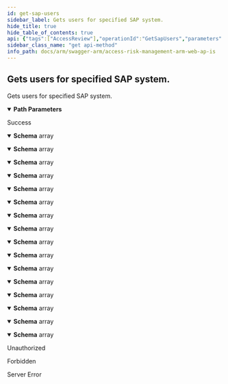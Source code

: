 ```yaml
---
id: get-sap-users
sidebar_label: Gets users for specified SAP system.
hide_title: true
hide_table_of_contents: true
api: {"tags":["AccessReview"],"operationId":"GetSapUsers","parameters":[{"name":"sapSystemId","in":"path","description":"Identifier of SAP system.","required":true,"schema":{"type":"integer","format":"int32"}}],"responses":{"200":{"description":"Success","content":{"application/json;odata.metadata=minimal;odata.streaming=true":{"schema":{"uniqueItems":false,"type":"array","items":{"type":"object","properties":{"id":{"format":"uuid","type":"string"},"username":{"type":"string"},"firstName":{"type":"string"},"lastName":{"type":"string"},"fullName":{"type":"string"},"userGroup":{"type":"string"},"email":{"type":"string"},"managerUserId":{"format":"uuid","type":"string"},"managerUserName":{"type":"string"},"managerFullName":{"type":"string"},"managerEmail":{"type":"string"},"jobTitle":{"type":"string"},"department":{"type":"string"},"city":{"type":"string"},"state":{"type":"string"},"country":{"type":"string"},"costCenter":{"type":"string"},"isEmployee":{"type":"boolean"},"alternativeUserName":{"type":"string"},"customAttribute1":{"type":"string"},"customAttribute2":{"type":"string"},"customAttribute3":{"type":"string"}}}}},"application/json;odata.metadata=minimal;odata.streaming=false":{"schema":{"uniqueItems":false,"type":"array","items":{"type":"object","properties":{"id":{"format":"uuid","type":"string"},"username":{"type":"string"},"firstName":{"type":"string"},"lastName":{"type":"string"},"fullName":{"type":"string"},"userGroup":{"type":"string"},"email":{"type":"string"},"managerUserId":{"format":"uuid","type":"string"},"managerUserName":{"type":"string"},"managerFullName":{"type":"string"},"managerEmail":{"type":"string"},"jobTitle":{"type":"string"},"department":{"type":"string"},"city":{"type":"string"},"state":{"type":"string"},"country":{"type":"string"},"costCenter":{"type":"string"},"isEmployee":{"type":"boolean"},"alternativeUserName":{"type":"string"},"customAttribute1":{"type":"string"},"customAttribute2":{"type":"string"},"customAttribute3":{"type":"string"}}}}},"application/json;odata.metadata=minimal":{"schema":{"uniqueItems":false,"type":"array","items":{"type":"object","properties":{"id":{"format":"uuid","type":"string"},"username":{"type":"string"},"firstName":{"type":"string"},"lastName":{"type":"string"},"fullName":{"type":"string"},"userGroup":{"type":"string"},"email":{"type":"string"},"managerUserId":{"format":"uuid","type":"string"},"managerUserName":{"type":"string"},"managerFullName":{"type":"string"},"managerEmail":{"type":"string"},"jobTitle":{"type":"string"},"department":{"type":"string"},"city":{"type":"string"},"state":{"type":"string"},"country":{"type":"string"},"costCenter":{"type":"string"},"isEmployee":{"type":"boolean"},"alternativeUserName":{"type":"string"},"customAttribute1":{"type":"string"},"customAttribute2":{"type":"string"},"customAttribute3":{"type":"string"}}}}},"application/json;odata.metadata=full;odata.streaming=true":{"schema":{"uniqueItems":false,"type":"array","items":{"type":"object","properties":{"id":{"format":"uuid","type":"string"},"username":{"type":"string"},"firstName":{"type":"string"},"lastName":{"type":"string"},"fullName":{"type":"string"},"userGroup":{"type":"string"},"email":{"type":"string"},"managerUserId":{"format":"uuid","type":"string"},"managerUserName":{"type":"string"},"managerFullName":{"type":"string"},"managerEmail":{"type":"string"},"jobTitle":{"type":"string"},"department":{"type":"string"},"city":{"type":"string"},"state":{"type":"string"},"country":{"type":"string"},"costCenter":{"type":"string"},"isEmployee":{"type":"boolean"},"alternativeUserName":{"type":"string"},"customAttribute1":{"type":"string"},"customAttribute2":{"type":"string"},"customAttribute3":{"type":"string"}}}}},"application/json;odata.metadata=full;odata.streaming=false":{"schema":{"uniqueItems":false,"type":"array","items":{"type":"object","properties":{"id":{"format":"uuid","type":"string"},"username":{"type":"string"},"firstName":{"type":"string"},"lastName":{"type":"string"},"fullName":{"type":"string"},"userGroup":{"type":"string"},"email":{"type":"string"},"managerUserId":{"format":"uuid","type":"string"},"managerUserName":{"type":"string"},"managerFullName":{"type":"string"},"managerEmail":{"type":"string"},"jobTitle":{"type":"string"},"department":{"type":"string"},"city":{"type":"string"},"state":{"type":"string"},"country":{"type":"string"},"costCenter":{"type":"string"},"isEmployee":{"type":"boolean"},"alternativeUserName":{"type":"string"},"customAttribute1":{"type":"string"},"customAttribute2":{"type":"string"},"customAttribute3":{"type":"string"}}}}},"application/json;odata.metadata=full":{"schema":{"uniqueItems":false,"type":"array","items":{"type":"object","properties":{"id":{"format":"uuid","type":"string"},"username":{"type":"string"},"firstName":{"type":"string"},"lastName":{"type":"string"},"fullName":{"type":"string"},"userGroup":{"type":"string"},"email":{"type":"string"},"managerUserId":{"format":"uuid","type":"string"},"managerUserName":{"type":"string"},"managerFullName":{"type":"string"},"managerEmail":{"type":"string"},"jobTitle":{"type":"string"},"department":{"type":"string"},"city":{"type":"string"},"state":{"type":"string"},"country":{"type":"string"},"costCenter":{"type":"string"},"isEmployee":{"type":"boolean"},"alternativeUserName":{"type":"string"},"customAttribute1":{"type":"string"},"customAttribute2":{"type":"string"},"customAttribute3":{"type":"string"}}}}},"application/json;odata.metadata=none;odata.streaming=true":{"schema":{"uniqueItems":false,"type":"array","items":{"type":"object","properties":{"id":{"format":"uuid","type":"string"},"username":{"type":"string"},"firstName":{"type":"string"},"lastName":{"type":"string"},"fullName":{"type":"string"},"userGroup":{"type":"string"},"email":{"type":"string"},"managerUserId":{"format":"uuid","type":"string"},"managerUserName":{"type":"string"},"managerFullName":{"type":"string"},"managerEmail":{"type":"string"},"jobTitle":{"type":"string"},"department":{"type":"string"},"city":{"type":"string"},"state":{"type":"string"},"country":{"type":"string"},"costCenter":{"type":"string"},"isEmployee":{"type":"boolean"},"alternativeUserName":{"type":"string"},"customAttribute1":{"type":"string"},"customAttribute2":{"type":"string"},"customAttribute3":{"type":"string"}}}}},"application/json;odata.metadata=none;odata.streaming=false":{"schema":{"uniqueItems":false,"type":"array","items":{"type":"object","properties":{"id":{"format":"uuid","type":"string"},"username":{"type":"string"},"firstName":{"type":"string"},"lastName":{"type":"string"},"fullName":{"type":"string"},"userGroup":{"type":"string"},"email":{"type":"string"},"managerUserId":{"format":"uuid","type":"string"},"managerUserName":{"type":"string"},"managerFullName":{"type":"string"},"managerEmail":{"type":"string"},"jobTitle":{"type":"string"},"department":{"type":"string"},"city":{"type":"string"},"state":{"type":"string"},"country":{"type":"string"},"costCenter":{"type":"string"},"isEmployee":{"type":"boolean"},"alternativeUserName":{"type":"string"},"customAttribute1":{"type":"string"},"customAttribute2":{"type":"string"},"customAttribute3":{"type":"string"}}}}},"application/json;odata.metadata=none":{"schema":{"uniqueItems":false,"type":"array","items":{"type":"object","properties":{"id":{"format":"uuid","type":"string"},"username":{"type":"string"},"firstName":{"type":"string"},"lastName":{"type":"string"},"fullName":{"type":"string"},"userGroup":{"type":"string"},"email":{"type":"string"},"managerUserId":{"format":"uuid","type":"string"},"managerUserName":{"type":"string"},"managerFullName":{"type":"string"},"managerEmail":{"type":"string"},"jobTitle":{"type":"string"},"department":{"type":"string"},"city":{"type":"string"},"state":{"type":"string"},"country":{"type":"string"},"costCenter":{"type":"string"},"isEmployee":{"type":"boolean"},"alternativeUserName":{"type":"string"},"customAttribute1":{"type":"string"},"customAttribute2":{"type":"string"},"customAttribute3":{"type":"string"}}}}},"application/json;odata.streaming=true":{"schema":{"uniqueItems":false,"type":"array","items":{"type":"object","properties":{"id":{"format":"uuid","type":"string"},"username":{"type":"string"},"firstName":{"type":"string"},"lastName":{"type":"string"},"fullName":{"type":"string"},"userGroup":{"type":"string"},"email":{"type":"string"},"managerUserId":{"format":"uuid","type":"string"},"managerUserName":{"type":"string"},"managerFullName":{"type":"string"},"managerEmail":{"type":"string"},"jobTitle":{"type":"string"},"department":{"type":"string"},"city":{"type":"string"},"state":{"type":"string"},"country":{"type":"string"},"costCenter":{"type":"string"},"isEmployee":{"type":"boolean"},"alternativeUserName":{"type":"string"},"customAttribute1":{"type":"string"},"customAttribute2":{"type":"string"},"customAttribute3":{"type":"string"}}}}},"application/json;odata.streaming=false":{"schema":{"uniqueItems":false,"type":"array","items":{"type":"object","properties":{"id":{"format":"uuid","type":"string"},"username":{"type":"string"},"firstName":{"type":"string"},"lastName":{"type":"string"},"fullName":{"type":"string"},"userGroup":{"type":"string"},"email":{"type":"string"},"managerUserId":{"format":"uuid","type":"string"},"managerUserName":{"type":"string"},"managerFullName":{"type":"string"},"managerEmail":{"type":"string"},"jobTitle":{"type":"string"},"department":{"type":"string"},"city":{"type":"string"},"state":{"type":"string"},"country":{"type":"string"},"costCenter":{"type":"string"},"isEmployee":{"type":"boolean"},"alternativeUserName":{"type":"string"},"customAttribute1":{"type":"string"},"customAttribute2":{"type":"string"},"customAttribute3":{"type":"string"}}}}},"application/json":{"schema":{"uniqueItems":false,"type":"array","items":{"type":"object","properties":{"id":{"format":"uuid","type":"string"},"username":{"type":"string"},"firstName":{"type":"string"},"lastName":{"type":"string"},"fullName":{"type":"string"},"userGroup":{"type":"string"},"email":{"type":"string"},"managerUserId":{"format":"uuid","type":"string"},"managerUserName":{"type":"string"},"managerFullName":{"type":"string"},"managerEmail":{"type":"string"},"jobTitle":{"type":"string"},"department":{"type":"string"},"city":{"type":"string"},"state":{"type":"string"},"country":{"type":"string"},"costCenter":{"type":"string"},"isEmployee":{"type":"boolean"},"alternativeUserName":{"type":"string"},"customAttribute1":{"type":"string"},"customAttribute2":{"type":"string"},"customAttribute3":{"type":"string"}}}}},"application/xml":{"schema":{"uniqueItems":false,"type":"array","items":{"type":"object","properties":{"id":{"format":"uuid","type":"string"},"username":{"type":"string"},"firstName":{"type":"string"},"lastName":{"type":"string"},"fullName":{"type":"string"},"userGroup":{"type":"string"},"email":{"type":"string"},"managerUserId":{"format":"uuid","type":"string"},"managerUserName":{"type":"string"},"managerFullName":{"type":"string"},"managerEmail":{"type":"string"},"jobTitle":{"type":"string"},"department":{"type":"string"},"city":{"type":"string"},"state":{"type":"string"},"country":{"type":"string"},"costCenter":{"type":"string"},"isEmployee":{"type":"boolean"},"alternativeUserName":{"type":"string"},"customAttribute1":{"type":"string"},"customAttribute2":{"type":"string"},"customAttribute3":{"type":"string"}}}}},"application/prs.odatatestxx-odata":{"schema":{"uniqueItems":false,"type":"array","items":{"type":"object","properties":{"id":{"format":"uuid","type":"string"},"username":{"type":"string"},"firstName":{"type":"string"},"lastName":{"type":"string"},"fullName":{"type":"string"},"userGroup":{"type":"string"},"email":{"type":"string"},"managerUserId":{"format":"uuid","type":"string"},"managerUserName":{"type":"string"},"managerFullName":{"type":"string"},"managerEmail":{"type":"string"},"jobTitle":{"type":"string"},"department":{"type":"string"},"city":{"type":"string"},"state":{"type":"string"},"country":{"type":"string"},"costCenter":{"type":"string"},"isEmployee":{"type":"boolean"},"alternativeUserName":{"type":"string"},"customAttribute1":{"type":"string"},"customAttribute2":{"type":"string"},"customAttribute3":{"type":"string"}}}}},"text/plain":{"schema":{"uniqueItems":false,"type":"array","items":{"type":"object","properties":{"id":{"format":"uuid","type":"string"},"username":{"type":"string"},"firstName":{"type":"string"},"lastName":{"type":"string"},"fullName":{"type":"string"},"userGroup":{"type":"string"},"email":{"type":"string"},"managerUserId":{"format":"uuid","type":"string"},"managerUserName":{"type":"string"},"managerFullName":{"type":"string"},"managerEmail":{"type":"string"},"jobTitle":{"type":"string"},"department":{"type":"string"},"city":{"type":"string"},"state":{"type":"string"},"country":{"type":"string"},"costCenter":{"type":"string"},"isEmployee":{"type":"boolean"},"alternativeUserName":{"type":"string"},"customAttribute1":{"type":"string"},"customAttribute2":{"type":"string"},"customAttribute3":{"type":"string"}}}}},"text/json":{"schema":{"uniqueItems":false,"type":"array","items":{"type":"object","properties":{"id":{"format":"uuid","type":"string"},"username":{"type":"string"},"firstName":{"type":"string"},"lastName":{"type":"string"},"fullName":{"type":"string"},"userGroup":{"type":"string"},"email":{"type":"string"},"managerUserId":{"format":"uuid","type":"string"},"managerUserName":{"type":"string"},"managerFullName":{"type":"string"},"managerEmail":{"type":"string"},"jobTitle":{"type":"string"},"department":{"type":"string"},"city":{"type":"string"},"state":{"type":"string"},"country":{"type":"string"},"costCenter":{"type":"string"},"isEmployee":{"type":"boolean"},"alternativeUserName":{"type":"string"},"customAttribute1":{"type":"string"},"customAttribute2":{"type":"string"},"customAttribute3":{"type":"string"}}}}}}},"401":{"description":"Unauthorized"},"403":{"description":"Forbidden"},"500":{"description":"Server Error"}},"description":"Gets users for specified SAP system.","method":"get","path":"/api/accessReview/users/{sapSystemId}","info":{"version":"v1","title":"Access Risk Management ARM Web APIs"},"postman":{"name":"Gets users for specified SAP system.","description":{"type":"text/plain"},"url":{"path":["api","accessReview","users",":sapSystemId"],"host":["{{baseUrl}}"],"query":[],"variable":[{"disabled":false,"description":{"content":"(Required) Identifier of SAP system.","type":"text/plain"},"type":"any","value":"","key":"sapSystemId"}]},"header":[{"key":"Accept","value":"application/json;odata.metadata=minimal;odata.streaming=true"}],"method":"GET"}}
sidebar_class_name: "get api-method"
info_path: docs/arm/swagger-arm/access-risk-management-arm-web-ap-is
---
```



## Gets users for specified SAP system.



Gets users for specified SAP system.

<details style={{"marginBottom":"1rem"}} data-collapsed={false} open={true}><summary style={{}}><strong>Path Parameters</strong></summary><div><ul><ParamsItem className={"paramsItem"} param={{"name":"sapSystemId","in":"path","description":"Identifier of SAP system.","required":true,"schema":{"type":"integer","format":"int32"}}}></ParamsItem></ul></div></details><div><ApiTabs><TabItem label={"200"} value={"200"}><div>

Success

</div><div><MimeTabs groupId={"mime-type"}><TabItem label={"application/json;odata.metadata=minimal;odata.streaming=true"} value={"application/json;odata.metadata=minimal;odata.streaming=true"}><SchemaTabs groupId={"schema-tabs"}><TabItem label={"Schema"} value={"Schema"}><details style={{}} data-collapsed={false} open={true}><summary style={{"textAlign":"left"}}><strong>Schema</strong><span style={{"opacity":"0.6"}}> array</span></summary><div style={{"textAlign":"left","marginLeft":"1rem"}}></div><ul style={{"marginLeft":"1rem"}}><SchemaItem collapsible={false} name={"id"} required={false} schemaDescription={undefined} schemaName={"uuid"} qualifierMessage={undefined} defaultValue={undefined}></SchemaItem><SchemaItem collapsible={false} name={"username"} required={false} schemaDescription={undefined} schemaName={"string"} qualifierMessage={undefined} defaultValue={undefined}></SchemaItem><SchemaItem collapsible={false} name={"firstName"} required={false} schemaDescription={undefined} schemaName={"string"} qualifierMessage={undefined} defaultValue={undefined}></SchemaItem><SchemaItem collapsible={false} name={"lastName"} required={false} schemaDescription={undefined} schemaName={"string"} qualifierMessage={undefined} defaultValue={undefined}></SchemaItem><SchemaItem collapsible={false} name={"fullName"} required={false} schemaDescription={undefined} schemaName={"string"} qualifierMessage={undefined} defaultValue={undefined}></SchemaItem><SchemaItem collapsible={false} name={"userGroup"} required={false} schemaDescription={undefined} schemaName={"string"} qualifierMessage={undefined} defaultValue={undefined}></SchemaItem><SchemaItem collapsible={false} name={"email"} required={false} schemaDescription={undefined} schemaName={"string"} qualifierMessage={undefined} defaultValue={undefined}></SchemaItem><SchemaItem collapsible={false} name={"managerUserId"} required={false} schemaDescription={undefined} schemaName={"uuid"} qualifierMessage={undefined} defaultValue={undefined}></SchemaItem><SchemaItem collapsible={false} name={"managerUserName"} required={false} schemaDescription={undefined} schemaName={"string"} qualifierMessage={undefined} defaultValue={undefined}></SchemaItem><SchemaItem collapsible={false} name={"managerFullName"} required={false} schemaDescription={undefined} schemaName={"string"} qualifierMessage={undefined} defaultValue={undefined}></SchemaItem><SchemaItem collapsible={false} name={"managerEmail"} required={false} schemaDescription={undefined} schemaName={"string"} qualifierMessage={undefined} defaultValue={undefined}></SchemaItem><SchemaItem collapsible={false} name={"jobTitle"} required={false} schemaDescription={undefined} schemaName={"string"} qualifierMessage={undefined} defaultValue={undefined}></SchemaItem><SchemaItem collapsible={false} name={"department"} required={false} schemaDescription={undefined} schemaName={"string"} qualifierMessage={undefined} defaultValue={undefined}></SchemaItem><SchemaItem collapsible={false} name={"city"} required={false} schemaDescription={undefined} schemaName={"string"} qualifierMessage={undefined} defaultValue={undefined}></SchemaItem><SchemaItem collapsible={false} name={"state"} required={false} schemaDescription={undefined} schemaName={"string"} qualifierMessage={undefined} defaultValue={undefined}></SchemaItem><SchemaItem collapsible={false} name={"country"} required={false} schemaDescription={undefined} schemaName={"string"} qualifierMessage={undefined} defaultValue={undefined}></SchemaItem><SchemaItem collapsible={false} name={"costCenter"} required={false} schemaDescription={undefined} schemaName={"string"} qualifierMessage={undefined} defaultValue={undefined}></SchemaItem><SchemaItem collapsible={false} name={"isEmployee"} required={false} schemaDescription={undefined} schemaName={"boolean"} qualifierMessage={undefined} defaultValue={undefined}></SchemaItem><SchemaItem collapsible={false} name={"alternativeUserName"} required={false} schemaDescription={undefined} schemaName={"string"} qualifierMessage={undefined} defaultValue={undefined}></SchemaItem><SchemaItem collapsible={false} name={"customAttribute1"} required={false} schemaDescription={undefined} schemaName={"string"} qualifierMessage={undefined} defaultValue={undefined}></SchemaItem><SchemaItem collapsible={false} name={"customAttribute2"} required={false} schemaDescription={undefined} schemaName={"string"} qualifierMessage={undefined} defaultValue={undefined}></SchemaItem><SchemaItem collapsible={false} name={"customAttribute3"} required={false} schemaDescription={undefined} schemaName={"string"} qualifierMessage={undefined} defaultValue={undefined}></SchemaItem></ul></details></TabItem></SchemaTabs></TabItem><TabItem label={"application/json;odata.metadata=minimal;odata.streaming=false"} value={"application/json;odata.metadata=minimal;odata.streaming=false"}><SchemaTabs groupId={"schema-tabs"}><TabItem label={"Schema"} value={"Schema"}><details style={{}} data-collapsed={false} open={true}><summary style={{"textAlign":"left"}}><strong>Schema</strong><span style={{"opacity":"0.6"}}> array</span></summary><div style={{"textAlign":"left","marginLeft":"1rem"}}></div><ul style={{"marginLeft":"1rem"}}><SchemaItem collapsible={false} name={"id"} required={false} schemaDescription={undefined} schemaName={"uuid"} qualifierMessage={undefined} defaultValue={undefined}></SchemaItem><SchemaItem collapsible={false} name={"username"} required={false} schemaDescription={undefined} schemaName={"string"} qualifierMessage={undefined} defaultValue={undefined}></SchemaItem><SchemaItem collapsible={false} name={"firstName"} required={false} schemaDescription={undefined} schemaName={"string"} qualifierMessage={undefined} defaultValue={undefined}></SchemaItem><SchemaItem collapsible={false} name={"lastName"} required={false} schemaDescription={undefined} schemaName={"string"} qualifierMessage={undefined} defaultValue={undefined}></SchemaItem><SchemaItem collapsible={false} name={"fullName"} required={false} schemaDescription={undefined} schemaName={"string"} qualifierMessage={undefined} defaultValue={undefined}></SchemaItem><SchemaItem collapsible={false} name={"userGroup"} required={false} schemaDescription={undefined} schemaName={"string"} qualifierMessage={undefined} defaultValue={undefined}></SchemaItem><SchemaItem collapsible={false} name={"email"} required={false} schemaDescription={undefined} schemaName={"string"} qualifierMessage={undefined} defaultValue={undefined}></SchemaItem><SchemaItem collapsible={false} name={"managerUserId"} required={false} schemaDescription={undefined} schemaName={"uuid"} qualifierMessage={undefined} defaultValue={undefined}></SchemaItem><SchemaItem collapsible={false} name={"managerUserName"} required={false} schemaDescription={undefined} schemaName={"string"} qualifierMessage={undefined} defaultValue={undefined}></SchemaItem><SchemaItem collapsible={false} name={"managerFullName"} required={false} schemaDescription={undefined} schemaName={"string"} qualifierMessage={undefined} defaultValue={undefined}></SchemaItem><SchemaItem collapsible={false} name={"managerEmail"} required={false} schemaDescription={undefined} schemaName={"string"} qualifierMessage={undefined} defaultValue={undefined}></SchemaItem><SchemaItem collapsible={false} name={"jobTitle"} required={false} schemaDescription={undefined} schemaName={"string"} qualifierMessage={undefined} defaultValue={undefined}></SchemaItem><SchemaItem collapsible={false} name={"department"} required={false} schemaDescription={undefined} schemaName={"string"} qualifierMessage={undefined} defaultValue={undefined}></SchemaItem><SchemaItem collapsible={false} name={"city"} required={false} schemaDescription={undefined} schemaName={"string"} qualifierMessage={undefined} defaultValue={undefined}></SchemaItem><SchemaItem collapsible={false} name={"state"} required={false} schemaDescription={undefined} schemaName={"string"} qualifierMessage={undefined} defaultValue={undefined}></SchemaItem><SchemaItem collapsible={false} name={"country"} required={false} schemaDescription={undefined} schemaName={"string"} qualifierMessage={undefined} defaultValue={undefined}></SchemaItem><SchemaItem collapsible={false} name={"costCenter"} required={false} schemaDescription={undefined} schemaName={"string"} qualifierMessage={undefined} defaultValue={undefined}></SchemaItem><SchemaItem collapsible={false} name={"isEmployee"} required={false} schemaDescription={undefined} schemaName={"boolean"} qualifierMessage={undefined} defaultValue={undefined}></SchemaItem><SchemaItem collapsible={false} name={"alternativeUserName"} required={false} schemaDescription={undefined} schemaName={"string"} qualifierMessage={undefined} defaultValue={undefined}></SchemaItem><SchemaItem collapsible={false} name={"customAttribute1"} required={false} schemaDescription={undefined} schemaName={"string"} qualifierMessage={undefined} defaultValue={undefined}></SchemaItem><SchemaItem collapsible={false} name={"customAttribute2"} required={false} schemaDescription={undefined} schemaName={"string"} qualifierMessage={undefined} defaultValue={undefined}></SchemaItem><SchemaItem collapsible={false} name={"customAttribute3"} required={false} schemaDescription={undefined} schemaName={"string"} qualifierMessage={undefined} defaultValue={undefined}></SchemaItem></ul></details></TabItem></SchemaTabs></TabItem><TabItem label={"application/json;odata.metadata=minimal"} value={"application/json;odata.metadata=minimal"}><SchemaTabs groupId={"schema-tabs"}><TabItem label={"Schema"} value={"Schema"}><details style={{}} data-collapsed={false} open={true}><summary style={{"textAlign":"left"}}><strong>Schema</strong><span style={{"opacity":"0.6"}}> array</span></summary><div style={{"textAlign":"left","marginLeft":"1rem"}}></div><ul style={{"marginLeft":"1rem"}}><SchemaItem collapsible={false} name={"id"} required={false} schemaDescription={undefined} schemaName={"uuid"} qualifierMessage={undefined} defaultValue={undefined}></SchemaItem><SchemaItem collapsible={false} name={"username"} required={false} schemaDescription={undefined} schemaName={"string"} qualifierMessage={undefined} defaultValue={undefined}></SchemaItem><SchemaItem collapsible={false} name={"firstName"} required={false} schemaDescription={undefined} schemaName={"string"} qualifierMessage={undefined} defaultValue={undefined}></SchemaItem><SchemaItem collapsible={false} name={"lastName"} required={false} schemaDescription={undefined} schemaName={"string"} qualifierMessage={undefined} defaultValue={undefined}></SchemaItem><SchemaItem collapsible={false} name={"fullName"} required={false} schemaDescription={undefined} schemaName={"string"} qualifierMessage={undefined} defaultValue={undefined}></SchemaItem><SchemaItem collapsible={false} name={"userGroup"} required={false} schemaDescription={undefined} schemaName={"string"} qualifierMessage={undefined} defaultValue={undefined}></SchemaItem><SchemaItem collapsible={false} name={"email"} required={false} schemaDescription={undefined} schemaName={"string"} qualifierMessage={undefined} defaultValue={undefined}></SchemaItem><SchemaItem collapsible={false} name={"managerUserId"} required={false} schemaDescription={undefined} schemaName={"uuid"} qualifierMessage={undefined} defaultValue={undefined}></SchemaItem><SchemaItem collapsible={false} name={"managerUserName"} required={false} schemaDescription={undefined} schemaName={"string"} qualifierMessage={undefined} defaultValue={undefined}></SchemaItem><SchemaItem collapsible={false} name={"managerFullName"} required={false} schemaDescription={undefined} schemaName={"string"} qualifierMessage={undefined} defaultValue={undefined}></SchemaItem><SchemaItem collapsible={false} name={"managerEmail"} required={false} schemaDescription={undefined} schemaName={"string"} qualifierMessage={undefined} defaultValue={undefined}></SchemaItem><SchemaItem collapsible={false} name={"jobTitle"} required={false} schemaDescription={undefined} schemaName={"string"} qualifierMessage={undefined} defaultValue={undefined}></SchemaItem><SchemaItem collapsible={false} name={"department"} required={false} schemaDescription={undefined} schemaName={"string"} qualifierMessage={undefined} defaultValue={undefined}></SchemaItem><SchemaItem collapsible={false} name={"city"} required={false} schemaDescription={undefined} schemaName={"string"} qualifierMessage={undefined} defaultValue={undefined}></SchemaItem><SchemaItem collapsible={false} name={"state"} required={false} schemaDescription={undefined} schemaName={"string"} qualifierMessage={undefined} defaultValue={undefined}></SchemaItem><SchemaItem collapsible={false} name={"country"} required={false} schemaDescription={undefined} schemaName={"string"} qualifierMessage={undefined} defaultValue={undefined}></SchemaItem><SchemaItem collapsible={false} name={"costCenter"} required={false} schemaDescription={undefined} schemaName={"string"} qualifierMessage={undefined} defaultValue={undefined}></SchemaItem><SchemaItem collapsible={false} name={"isEmployee"} required={false} schemaDescription={undefined} schemaName={"boolean"} qualifierMessage={undefined} defaultValue={undefined}></SchemaItem><SchemaItem collapsible={false} name={"alternativeUserName"} required={false} schemaDescription={undefined} schemaName={"string"} qualifierMessage={undefined} defaultValue={undefined}></SchemaItem><SchemaItem collapsible={false} name={"customAttribute1"} required={false} schemaDescription={undefined} schemaName={"string"} qualifierMessage={undefined} defaultValue={undefined}></SchemaItem><SchemaItem collapsible={false} name={"customAttribute2"} required={false} schemaDescription={undefined} schemaName={"string"} qualifierMessage={undefined} defaultValue={undefined}></SchemaItem><SchemaItem collapsible={false} name={"customAttribute3"} required={false} schemaDescription={undefined} schemaName={"string"} qualifierMessage={undefined} defaultValue={undefined}></SchemaItem></ul></details></TabItem></SchemaTabs></TabItem><TabItem label={"application/json;odata.metadata=full;odata.streaming=true"} value={"application/json;odata.metadata=full;odata.streaming=true"}><SchemaTabs groupId={"schema-tabs"}><TabItem label={"Schema"} value={"Schema"}><details style={{}} data-collapsed={false} open={true}><summary style={{"textAlign":"left"}}><strong>Schema</strong><span style={{"opacity":"0.6"}}> array</span></summary><div style={{"textAlign":"left","marginLeft":"1rem"}}></div><ul style={{"marginLeft":"1rem"}}><SchemaItem collapsible={false} name={"id"} required={false} schemaDescription={undefined} schemaName={"uuid"} qualifierMessage={undefined} defaultValue={undefined}></SchemaItem><SchemaItem collapsible={false} name={"username"} required={false} schemaDescription={undefined} schemaName={"string"} qualifierMessage={undefined} defaultValue={undefined}></SchemaItem><SchemaItem collapsible={false} name={"firstName"} required={false} schemaDescription={undefined} schemaName={"string"} qualifierMessage={undefined} defaultValue={undefined}></SchemaItem><SchemaItem collapsible={false} name={"lastName"} required={false} schemaDescription={undefined} schemaName={"string"} qualifierMessage={undefined} defaultValue={undefined}></SchemaItem><SchemaItem collapsible={false} name={"fullName"} required={false} schemaDescription={undefined} schemaName={"string"} qualifierMessage={undefined} defaultValue={undefined}></SchemaItem><SchemaItem collapsible={false} name={"userGroup"} required={false} schemaDescription={undefined} schemaName={"string"} qualifierMessage={undefined} defaultValue={undefined}></SchemaItem><SchemaItem collapsible={false} name={"email"} required={false} schemaDescription={undefined} schemaName={"string"} qualifierMessage={undefined} defaultValue={undefined}></SchemaItem><SchemaItem collapsible={false} name={"managerUserId"} required={false} schemaDescription={undefined} schemaName={"uuid"} qualifierMessage={undefined} defaultValue={undefined}></SchemaItem><SchemaItem collapsible={false} name={"managerUserName"} required={false} schemaDescription={undefined} schemaName={"string"} qualifierMessage={undefined} defaultValue={undefined}></SchemaItem><SchemaItem collapsible={false} name={"managerFullName"} required={false} schemaDescription={undefined} schemaName={"string"} qualifierMessage={undefined} defaultValue={undefined}></SchemaItem><SchemaItem collapsible={false} name={"managerEmail"} required={false} schemaDescription={undefined} schemaName={"string"} qualifierMessage={undefined} defaultValue={undefined}></SchemaItem><SchemaItem collapsible={false} name={"jobTitle"} required={false} schemaDescription={undefined} schemaName={"string"} qualifierMessage={undefined} defaultValue={undefined}></SchemaItem><SchemaItem collapsible={false} name={"department"} required={false} schemaDescription={undefined} schemaName={"string"} qualifierMessage={undefined} defaultValue={undefined}></SchemaItem><SchemaItem collapsible={false} name={"city"} required={false} schemaDescription={undefined} schemaName={"string"} qualifierMessage={undefined} defaultValue={undefined}></SchemaItem><SchemaItem collapsible={false} name={"state"} required={false} schemaDescription={undefined} schemaName={"string"} qualifierMessage={undefined} defaultValue={undefined}></SchemaItem><SchemaItem collapsible={false} name={"country"} required={false} schemaDescription={undefined} schemaName={"string"} qualifierMessage={undefined} defaultValue={undefined}></SchemaItem><SchemaItem collapsible={false} name={"costCenter"} required={false} schemaDescription={undefined} schemaName={"string"} qualifierMessage={undefined} defaultValue={undefined}></SchemaItem><SchemaItem collapsible={false} name={"isEmployee"} required={false} schemaDescription={undefined} schemaName={"boolean"} qualifierMessage={undefined} defaultValue={undefined}></SchemaItem><SchemaItem collapsible={false} name={"alternativeUserName"} required={false} schemaDescription={undefined} schemaName={"string"} qualifierMessage={undefined} defaultValue={undefined}></SchemaItem><SchemaItem collapsible={false} name={"customAttribute1"} required={false} schemaDescription={undefined} schemaName={"string"} qualifierMessage={undefined} defaultValue={undefined}></SchemaItem><SchemaItem collapsible={false} name={"customAttribute2"} required={false} schemaDescription={undefined} schemaName={"string"} qualifierMessage={undefined} defaultValue={undefined}></SchemaItem><SchemaItem collapsible={false} name={"customAttribute3"} required={false} schemaDescription={undefined} schemaName={"string"} qualifierMessage={undefined} defaultValue={undefined}></SchemaItem></ul></details></TabItem></SchemaTabs></TabItem><TabItem label={"application/json;odata.metadata=full;odata.streaming=false"} value={"application/json;odata.metadata=full;odata.streaming=false"}><SchemaTabs groupId={"schema-tabs"}><TabItem label={"Schema"} value={"Schema"}><details style={{}} data-collapsed={false} open={true}><summary style={{"textAlign":"left"}}><strong>Schema</strong><span style={{"opacity":"0.6"}}> array</span></summary><div style={{"textAlign":"left","marginLeft":"1rem"}}></div><ul style={{"marginLeft":"1rem"}}><SchemaItem collapsible={false} name={"id"} required={false} schemaDescription={undefined} schemaName={"uuid"} qualifierMessage={undefined} defaultValue={undefined}></SchemaItem><SchemaItem collapsible={false} name={"username"} required={false} schemaDescription={undefined} schemaName={"string"} qualifierMessage={undefined} defaultValue={undefined}></SchemaItem><SchemaItem collapsible={false} name={"firstName"} required={false} schemaDescription={undefined} schemaName={"string"} qualifierMessage={undefined} defaultValue={undefined}></SchemaItem><SchemaItem collapsible={false} name={"lastName"} required={false} schemaDescription={undefined} schemaName={"string"} qualifierMessage={undefined} defaultValue={undefined}></SchemaItem><SchemaItem collapsible={false} name={"fullName"} required={false} schemaDescription={undefined} schemaName={"string"} qualifierMessage={undefined} defaultValue={undefined}></SchemaItem><SchemaItem collapsible={false} name={"userGroup"} required={false} schemaDescription={undefined} schemaName={"string"} qualifierMessage={undefined} defaultValue={undefined}></SchemaItem><SchemaItem collapsible={false} name={"email"} required={false} schemaDescription={undefined} schemaName={"string"} qualifierMessage={undefined} defaultValue={undefined}></SchemaItem><SchemaItem collapsible={false} name={"managerUserId"} required={false} schemaDescription={undefined} schemaName={"uuid"} qualifierMessage={undefined} defaultValue={undefined}></SchemaItem><SchemaItem collapsible={false} name={"managerUserName"} required={false} schemaDescription={undefined} schemaName={"string"} qualifierMessage={undefined} defaultValue={undefined}></SchemaItem><SchemaItem collapsible={false} name={"managerFullName"} required={false} schemaDescription={undefined} schemaName={"string"} qualifierMessage={undefined} defaultValue={undefined}></SchemaItem><SchemaItem collapsible={false} name={"managerEmail"} required={false} schemaDescription={undefined} schemaName={"string"} qualifierMessage={undefined} defaultValue={undefined}></SchemaItem><SchemaItem collapsible={false} name={"jobTitle"} required={false} schemaDescription={undefined} schemaName={"string"} qualifierMessage={undefined} defaultValue={undefined}></SchemaItem><SchemaItem collapsible={false} name={"department"} required={false} schemaDescription={undefined} schemaName={"string"} qualifierMessage={undefined} defaultValue={undefined}></SchemaItem><SchemaItem collapsible={false} name={"city"} required={false} schemaDescription={undefined} schemaName={"string"} qualifierMessage={undefined} defaultValue={undefined}></SchemaItem><SchemaItem collapsible={false} name={"state"} required={false} schemaDescription={undefined} schemaName={"string"} qualifierMessage={undefined} defaultValue={undefined}></SchemaItem><SchemaItem collapsible={false} name={"country"} required={false} schemaDescription={undefined} schemaName={"string"} qualifierMessage={undefined} defaultValue={undefined}></SchemaItem><SchemaItem collapsible={false} name={"costCenter"} required={false} schemaDescription={undefined} schemaName={"string"} qualifierMessage={undefined} defaultValue={undefined}></SchemaItem><SchemaItem collapsible={false} name={"isEmployee"} required={false} schemaDescription={undefined} schemaName={"boolean"} qualifierMessage={undefined} defaultValue={undefined}></SchemaItem><SchemaItem collapsible={false} name={"alternativeUserName"} required={false} schemaDescription={undefined} schemaName={"string"} qualifierMessage={undefined} defaultValue={undefined}></SchemaItem><SchemaItem collapsible={false} name={"customAttribute1"} required={false} schemaDescription={undefined} schemaName={"string"} qualifierMessage={undefined} defaultValue={undefined}></SchemaItem><SchemaItem collapsible={false} name={"customAttribute2"} required={false} schemaDescription={undefined} schemaName={"string"} qualifierMessage={undefined} defaultValue={undefined}></SchemaItem><SchemaItem collapsible={false} name={"customAttribute3"} required={false} schemaDescription={undefined} schemaName={"string"} qualifierMessage={undefined} defaultValue={undefined}></SchemaItem></ul></details></TabItem></SchemaTabs></TabItem><TabItem label={"application/json;odata.metadata=full"} value={"application/json;odata.metadata=full"}><SchemaTabs groupId={"schema-tabs"}><TabItem label={"Schema"} value={"Schema"}><details style={{}} data-collapsed={false} open={true}><summary style={{"textAlign":"left"}}><strong>Schema</strong><span style={{"opacity":"0.6"}}> array</span></summary><div style={{"textAlign":"left","marginLeft":"1rem"}}></div><ul style={{"marginLeft":"1rem"}}><SchemaItem collapsible={false} name={"id"} required={false} schemaDescription={undefined} schemaName={"uuid"} qualifierMessage={undefined} defaultValue={undefined}></SchemaItem><SchemaItem collapsible={false} name={"username"} required={false} schemaDescription={undefined} schemaName={"string"} qualifierMessage={undefined} defaultValue={undefined}></SchemaItem><SchemaItem collapsible={false} name={"firstName"} required={false} schemaDescription={undefined} schemaName={"string"} qualifierMessage={undefined} defaultValue={undefined}></SchemaItem><SchemaItem collapsible={false} name={"lastName"} required={false} schemaDescription={undefined} schemaName={"string"} qualifierMessage={undefined} defaultValue={undefined}></SchemaItem><SchemaItem collapsible={false} name={"fullName"} required={false} schemaDescription={undefined} schemaName={"string"} qualifierMessage={undefined} defaultValue={undefined}></SchemaItem><SchemaItem collapsible={false} name={"userGroup"} required={false} schemaDescription={undefined} schemaName={"string"} qualifierMessage={undefined} defaultValue={undefined}></SchemaItem><SchemaItem collapsible={false} name={"email"} required={false} schemaDescription={undefined} schemaName={"string"} qualifierMessage={undefined} defaultValue={undefined}></SchemaItem><SchemaItem collapsible={false} name={"managerUserId"} required={false} schemaDescription={undefined} schemaName={"uuid"} qualifierMessage={undefined} defaultValue={undefined}></SchemaItem><SchemaItem collapsible={false} name={"managerUserName"} required={false} schemaDescription={undefined} schemaName={"string"} qualifierMessage={undefined} defaultValue={undefined}></SchemaItem><SchemaItem collapsible={false} name={"managerFullName"} required={false} schemaDescription={undefined} schemaName={"string"} qualifierMessage={undefined} defaultValue={undefined}></SchemaItem><SchemaItem collapsible={false} name={"managerEmail"} required={false} schemaDescription={undefined} schemaName={"string"} qualifierMessage={undefined} defaultValue={undefined}></SchemaItem><SchemaItem collapsible={false} name={"jobTitle"} required={false} schemaDescription={undefined} schemaName={"string"} qualifierMessage={undefined} defaultValue={undefined}></SchemaItem><SchemaItem collapsible={false} name={"department"} required={false} schemaDescription={undefined} schemaName={"string"} qualifierMessage={undefined} defaultValue={undefined}></SchemaItem><SchemaItem collapsible={false} name={"city"} required={false} schemaDescription={undefined} schemaName={"string"} qualifierMessage={undefined} defaultValue={undefined}></SchemaItem><SchemaItem collapsible={false} name={"state"} required={false} schemaDescription={undefined} schemaName={"string"} qualifierMessage={undefined} defaultValue={undefined}></SchemaItem><SchemaItem collapsible={false} name={"country"} required={false} schemaDescription={undefined} schemaName={"string"} qualifierMessage={undefined} defaultValue={undefined}></SchemaItem><SchemaItem collapsible={false} name={"costCenter"} required={false} schemaDescription={undefined} schemaName={"string"} qualifierMessage={undefined} defaultValue={undefined}></SchemaItem><SchemaItem collapsible={false} name={"isEmployee"} required={false} schemaDescription={undefined} schemaName={"boolean"} qualifierMessage={undefined} defaultValue={undefined}></SchemaItem><SchemaItem collapsible={false} name={"alternativeUserName"} required={false} schemaDescription={undefined} schemaName={"string"} qualifierMessage={undefined} defaultValue={undefined}></SchemaItem><SchemaItem collapsible={false} name={"customAttribute1"} required={false} schemaDescription={undefined} schemaName={"string"} qualifierMessage={undefined} defaultValue={undefined}></SchemaItem><SchemaItem collapsible={false} name={"customAttribute2"} required={false} schemaDescription={undefined} schemaName={"string"} qualifierMessage={undefined} defaultValue={undefined}></SchemaItem><SchemaItem collapsible={false} name={"customAttribute3"} required={false} schemaDescription={undefined} schemaName={"string"} qualifierMessage={undefined} defaultValue={undefined}></SchemaItem></ul></details></TabItem></SchemaTabs></TabItem><TabItem label={"application/json;odata.metadata=none;odata.streaming=true"} value={"application/json;odata.metadata=none;odata.streaming=true"}><SchemaTabs groupId={"schema-tabs"}><TabItem label={"Schema"} value={"Schema"}><details style={{}} data-collapsed={false} open={true}><summary style={{"textAlign":"left"}}><strong>Schema</strong><span style={{"opacity":"0.6"}}> array</span></summary><div style={{"textAlign":"left","marginLeft":"1rem"}}></div><ul style={{"marginLeft":"1rem"}}><SchemaItem collapsible={false} name={"id"} required={false} schemaDescription={undefined} schemaName={"uuid"} qualifierMessage={undefined} defaultValue={undefined}></SchemaItem><SchemaItem collapsible={false} name={"username"} required={false} schemaDescription={undefined} schemaName={"string"} qualifierMessage={undefined} defaultValue={undefined}></SchemaItem><SchemaItem collapsible={false} name={"firstName"} required={false} schemaDescription={undefined} schemaName={"string"} qualifierMessage={undefined} defaultValue={undefined}></SchemaItem><SchemaItem collapsible={false} name={"lastName"} required={false} schemaDescription={undefined} schemaName={"string"} qualifierMessage={undefined} defaultValue={undefined}></SchemaItem><SchemaItem collapsible={false} name={"fullName"} required={false} schemaDescription={undefined} schemaName={"string"} qualifierMessage={undefined} defaultValue={undefined}></SchemaItem><SchemaItem collapsible={false} name={"userGroup"} required={false} schemaDescription={undefined} schemaName={"string"} qualifierMessage={undefined} defaultValue={undefined}></SchemaItem><SchemaItem collapsible={false} name={"email"} required={false} schemaDescription={undefined} schemaName={"string"} qualifierMessage={undefined} defaultValue={undefined}></SchemaItem><SchemaItem collapsible={false} name={"managerUserId"} required={false} schemaDescription={undefined} schemaName={"uuid"} qualifierMessage={undefined} defaultValue={undefined}></SchemaItem><SchemaItem collapsible={false} name={"managerUserName"} required={false} schemaDescription={undefined} schemaName={"string"} qualifierMessage={undefined} defaultValue={undefined}></SchemaItem><SchemaItem collapsible={false} name={"managerFullName"} required={false} schemaDescription={undefined} schemaName={"string"} qualifierMessage={undefined} defaultValue={undefined}></SchemaItem><SchemaItem collapsible={false} name={"managerEmail"} required={false} schemaDescription={undefined} schemaName={"string"} qualifierMessage={undefined} defaultValue={undefined}></SchemaItem><SchemaItem collapsible={false} name={"jobTitle"} required={false} schemaDescription={undefined} schemaName={"string"} qualifierMessage={undefined} defaultValue={undefined}></SchemaItem><SchemaItem collapsible={false} name={"department"} required={false} schemaDescription={undefined} schemaName={"string"} qualifierMessage={undefined} defaultValue={undefined}></SchemaItem><SchemaItem collapsible={false} name={"city"} required={false} schemaDescription={undefined} schemaName={"string"} qualifierMessage={undefined} defaultValue={undefined}></SchemaItem><SchemaItem collapsible={false} name={"state"} required={false} schemaDescription={undefined} schemaName={"string"} qualifierMessage={undefined} defaultValue={undefined}></SchemaItem><SchemaItem collapsible={false} name={"country"} required={false} schemaDescription={undefined} schemaName={"string"} qualifierMessage={undefined} defaultValue={undefined}></SchemaItem><SchemaItem collapsible={false} name={"costCenter"} required={false} schemaDescription={undefined} schemaName={"string"} qualifierMessage={undefined} defaultValue={undefined}></SchemaItem><SchemaItem collapsible={false} name={"isEmployee"} required={false} schemaDescription={undefined} schemaName={"boolean"} qualifierMessage={undefined} defaultValue={undefined}></SchemaItem><SchemaItem collapsible={false} name={"alternativeUserName"} required={false} schemaDescription={undefined} schemaName={"string"} qualifierMessage={undefined} defaultValue={undefined}></SchemaItem><SchemaItem collapsible={false} name={"customAttribute1"} required={false} schemaDescription={undefined} schemaName={"string"} qualifierMessage={undefined} defaultValue={undefined}></SchemaItem><SchemaItem collapsible={false} name={"customAttribute2"} required={false} schemaDescription={undefined} schemaName={"string"} qualifierMessage={undefined} defaultValue={undefined}></SchemaItem><SchemaItem collapsible={false} name={"customAttribute3"} required={false} schemaDescription={undefined} schemaName={"string"} qualifierMessage={undefined} defaultValue={undefined}></SchemaItem></ul></details></TabItem></SchemaTabs></TabItem><TabItem label={"application/json;odata.metadata=none;odata.streaming=false"} value={"application/json;odata.metadata=none;odata.streaming=false"}><SchemaTabs groupId={"schema-tabs"}><TabItem label={"Schema"} value={"Schema"}><details style={{}} data-collapsed={false} open={true}><summary style={{"textAlign":"left"}}><strong>Schema</strong><span style={{"opacity":"0.6"}}> array</span></summary><div style={{"textAlign":"left","marginLeft":"1rem"}}></div><ul style={{"marginLeft":"1rem"}}><SchemaItem collapsible={false} name={"id"} required={false} schemaDescription={undefined} schemaName={"uuid"} qualifierMessage={undefined} defaultValue={undefined}></SchemaItem><SchemaItem collapsible={false} name={"username"} required={false} schemaDescription={undefined} schemaName={"string"} qualifierMessage={undefined} defaultValue={undefined}></SchemaItem><SchemaItem collapsible={false} name={"firstName"} required={false} schemaDescription={undefined} schemaName={"string"} qualifierMessage={undefined} defaultValue={undefined}></SchemaItem><SchemaItem collapsible={false} name={"lastName"} required={false} schemaDescription={undefined} schemaName={"string"} qualifierMessage={undefined} defaultValue={undefined}></SchemaItem><SchemaItem collapsible={false} name={"fullName"} required={false} schemaDescription={undefined} schemaName={"string"} qualifierMessage={undefined} defaultValue={undefined}></SchemaItem><SchemaItem collapsible={false} name={"userGroup"} required={false} schemaDescription={undefined} schemaName={"string"} qualifierMessage={undefined} defaultValue={undefined}></SchemaItem><SchemaItem collapsible={false} name={"email"} required={false} schemaDescription={undefined} schemaName={"string"} qualifierMessage={undefined} defaultValue={undefined}></SchemaItem><SchemaItem collapsible={false} name={"managerUserId"} required={false} schemaDescription={undefined} schemaName={"uuid"} qualifierMessage={undefined} defaultValue={undefined}></SchemaItem><SchemaItem collapsible={false} name={"managerUserName"} required={false} schemaDescription={undefined} schemaName={"string"} qualifierMessage={undefined} defaultValue={undefined}></SchemaItem><SchemaItem collapsible={false} name={"managerFullName"} required={false} schemaDescription={undefined} schemaName={"string"} qualifierMessage={undefined} defaultValue={undefined}></SchemaItem><SchemaItem collapsible={false} name={"managerEmail"} required={false} schemaDescription={undefined} schemaName={"string"} qualifierMessage={undefined} defaultValue={undefined}></SchemaItem><SchemaItem collapsible={false} name={"jobTitle"} required={false} schemaDescription={undefined} schemaName={"string"} qualifierMessage={undefined} defaultValue={undefined}></SchemaItem><SchemaItem collapsible={false} name={"department"} required={false} schemaDescription={undefined} schemaName={"string"} qualifierMessage={undefined} defaultValue={undefined}></SchemaItem><SchemaItem collapsible={false} name={"city"} required={false} schemaDescription={undefined} schemaName={"string"} qualifierMessage={undefined} defaultValue={undefined}></SchemaItem><SchemaItem collapsible={false} name={"state"} required={false} schemaDescription={undefined} schemaName={"string"} qualifierMessage={undefined} defaultValue={undefined}></SchemaItem><SchemaItem collapsible={false} name={"country"} required={false} schemaDescription={undefined} schemaName={"string"} qualifierMessage={undefined} defaultValue={undefined}></SchemaItem><SchemaItem collapsible={false} name={"costCenter"} required={false} schemaDescription={undefined} schemaName={"string"} qualifierMessage={undefined} defaultValue={undefined}></SchemaItem><SchemaItem collapsible={false} name={"isEmployee"} required={false} schemaDescription={undefined} schemaName={"boolean"} qualifierMessage={undefined} defaultValue={undefined}></SchemaItem><SchemaItem collapsible={false} name={"alternativeUserName"} required={false} schemaDescription={undefined} schemaName={"string"} qualifierMessage={undefined} defaultValue={undefined}></SchemaItem><SchemaItem collapsible={false} name={"customAttribute1"} required={false} schemaDescription={undefined} schemaName={"string"} qualifierMessage={undefined} defaultValue={undefined}></SchemaItem><SchemaItem collapsible={false} name={"customAttribute2"} required={false} schemaDescription={undefined} schemaName={"string"} qualifierMessage={undefined} defaultValue={undefined}></SchemaItem><SchemaItem collapsible={false} name={"customAttribute3"} required={false} schemaDescription={undefined} schemaName={"string"} qualifierMessage={undefined} defaultValue={undefined}></SchemaItem></ul></details></TabItem></SchemaTabs></TabItem><TabItem label={"application/json;odata.metadata=none"} value={"application/json;odata.metadata=none"}><SchemaTabs groupId={"schema-tabs"}><TabItem label={"Schema"} value={"Schema"}><details style={{}} data-collapsed={false} open={true}><summary style={{"textAlign":"left"}}><strong>Schema</strong><span style={{"opacity":"0.6"}}> array</span></summary><div style={{"textAlign":"left","marginLeft":"1rem"}}></div><ul style={{"marginLeft":"1rem"}}><SchemaItem collapsible={false} name={"id"} required={false} schemaDescription={undefined} schemaName={"uuid"} qualifierMessage={undefined} defaultValue={undefined}></SchemaItem><SchemaItem collapsible={false} name={"username"} required={false} schemaDescription={undefined} schemaName={"string"} qualifierMessage={undefined} defaultValue={undefined}></SchemaItem><SchemaItem collapsible={false} name={"firstName"} required={false} schemaDescription={undefined} schemaName={"string"} qualifierMessage={undefined} defaultValue={undefined}></SchemaItem><SchemaItem collapsible={false} name={"lastName"} required={false} schemaDescription={undefined} schemaName={"string"} qualifierMessage={undefined} defaultValue={undefined}></SchemaItem><SchemaItem collapsible={false} name={"fullName"} required={false} schemaDescription={undefined} schemaName={"string"} qualifierMessage={undefined} defaultValue={undefined}></SchemaItem><SchemaItem collapsible={false} name={"userGroup"} required={false} schemaDescription={undefined} schemaName={"string"} qualifierMessage={undefined} defaultValue={undefined}></SchemaItem><SchemaItem collapsible={false} name={"email"} required={false} schemaDescription={undefined} schemaName={"string"} qualifierMessage={undefined} defaultValue={undefined}></SchemaItem><SchemaItem collapsible={false} name={"managerUserId"} required={false} schemaDescription={undefined} schemaName={"uuid"} qualifierMessage={undefined} defaultValue={undefined}></SchemaItem><SchemaItem collapsible={false} name={"managerUserName"} required={false} schemaDescription={undefined} schemaName={"string"} qualifierMessage={undefined} defaultValue={undefined}></SchemaItem><SchemaItem collapsible={false} name={"managerFullName"} required={false} schemaDescription={undefined} schemaName={"string"} qualifierMessage={undefined} defaultValue={undefined}></SchemaItem><SchemaItem collapsible={false} name={"managerEmail"} required={false} schemaDescription={undefined} schemaName={"string"} qualifierMessage={undefined} defaultValue={undefined}></SchemaItem><SchemaItem collapsible={false} name={"jobTitle"} required={false} schemaDescription={undefined} schemaName={"string"} qualifierMessage={undefined} defaultValue={undefined}></SchemaItem><SchemaItem collapsible={false} name={"department"} required={false} schemaDescription={undefined} schemaName={"string"} qualifierMessage={undefined} defaultValue={undefined}></SchemaItem><SchemaItem collapsible={false} name={"city"} required={false} schemaDescription={undefined} schemaName={"string"} qualifierMessage={undefined} defaultValue={undefined}></SchemaItem><SchemaItem collapsible={false} name={"state"} required={false} schemaDescription={undefined} schemaName={"string"} qualifierMessage={undefined} defaultValue={undefined}></SchemaItem><SchemaItem collapsible={false} name={"country"} required={false} schemaDescription={undefined} schemaName={"string"} qualifierMessage={undefined} defaultValue={undefined}></SchemaItem><SchemaItem collapsible={false} name={"costCenter"} required={false} schemaDescription={undefined} schemaName={"string"} qualifierMessage={undefined} defaultValue={undefined}></SchemaItem><SchemaItem collapsible={false} name={"isEmployee"} required={false} schemaDescription={undefined} schemaName={"boolean"} qualifierMessage={undefined} defaultValue={undefined}></SchemaItem><SchemaItem collapsible={false} name={"alternativeUserName"} required={false} schemaDescription={undefined} schemaName={"string"} qualifierMessage={undefined} defaultValue={undefined}></SchemaItem><SchemaItem collapsible={false} name={"customAttribute1"} required={false} schemaDescription={undefined} schemaName={"string"} qualifierMessage={undefined} defaultValue={undefined}></SchemaItem><SchemaItem collapsible={false} name={"customAttribute2"} required={false} schemaDescription={undefined} schemaName={"string"} qualifierMessage={undefined} defaultValue={undefined}></SchemaItem><SchemaItem collapsible={false} name={"customAttribute3"} required={false} schemaDescription={undefined} schemaName={"string"} qualifierMessage={undefined} defaultValue={undefined}></SchemaItem></ul></details></TabItem></SchemaTabs></TabItem><TabItem label={"application/json;odata.streaming=true"} value={"application/json;odata.streaming=true"}><SchemaTabs groupId={"schema-tabs"}><TabItem label={"Schema"} value={"Schema"}><details style={{}} data-collapsed={false} open={true}><summary style={{"textAlign":"left"}}><strong>Schema</strong><span style={{"opacity":"0.6"}}> array</span></summary><div style={{"textAlign":"left","marginLeft":"1rem"}}></div><ul style={{"marginLeft":"1rem"}}><SchemaItem collapsible={false} name={"id"} required={false} schemaDescription={undefined} schemaName={"uuid"} qualifierMessage={undefined} defaultValue={undefined}></SchemaItem><SchemaItem collapsible={false} name={"username"} required={false} schemaDescription={undefined} schemaName={"string"} qualifierMessage={undefined} defaultValue={undefined}></SchemaItem><SchemaItem collapsible={false} name={"firstName"} required={false} schemaDescription={undefined} schemaName={"string"} qualifierMessage={undefined} defaultValue={undefined}></SchemaItem><SchemaItem collapsible={false} name={"lastName"} required={false} schemaDescription={undefined} schemaName={"string"} qualifierMessage={undefined} defaultValue={undefined}></SchemaItem><SchemaItem collapsible={false} name={"fullName"} required={false} schemaDescription={undefined} schemaName={"string"} qualifierMessage={undefined} defaultValue={undefined}></SchemaItem><SchemaItem collapsible={false} name={"userGroup"} required={false} schemaDescription={undefined} schemaName={"string"} qualifierMessage={undefined} defaultValue={undefined}></SchemaItem><SchemaItem collapsible={false} name={"email"} required={false} schemaDescription={undefined} schemaName={"string"} qualifierMessage={undefined} defaultValue={undefined}></SchemaItem><SchemaItem collapsible={false} name={"managerUserId"} required={false} schemaDescription={undefined} schemaName={"uuid"} qualifierMessage={undefined} defaultValue={undefined}></SchemaItem><SchemaItem collapsible={false} name={"managerUserName"} required={false} schemaDescription={undefined} schemaName={"string"} qualifierMessage={undefined} defaultValue={undefined}></SchemaItem><SchemaItem collapsible={false} name={"managerFullName"} required={false} schemaDescription={undefined} schemaName={"string"} qualifierMessage={undefined} defaultValue={undefined}></SchemaItem><SchemaItem collapsible={false} name={"managerEmail"} required={false} schemaDescription={undefined} schemaName={"string"} qualifierMessage={undefined} defaultValue={undefined}></SchemaItem><SchemaItem collapsible={false} name={"jobTitle"} required={false} schemaDescription={undefined} schemaName={"string"} qualifierMessage={undefined} defaultValue={undefined}></SchemaItem><SchemaItem collapsible={false} name={"department"} required={false} schemaDescription={undefined} schemaName={"string"} qualifierMessage={undefined} defaultValue={undefined}></SchemaItem><SchemaItem collapsible={false} name={"city"} required={false} schemaDescription={undefined} schemaName={"string"} qualifierMessage={undefined} defaultValue={undefined}></SchemaItem><SchemaItem collapsible={false} name={"state"} required={false} schemaDescription={undefined} schemaName={"string"} qualifierMessage={undefined} defaultValue={undefined}></SchemaItem><SchemaItem collapsible={false} name={"country"} required={false} schemaDescription={undefined} schemaName={"string"} qualifierMessage={undefined} defaultValue={undefined}></SchemaItem><SchemaItem collapsible={false} name={"costCenter"} required={false} schemaDescription={undefined} schemaName={"string"} qualifierMessage={undefined} defaultValue={undefined}></SchemaItem><SchemaItem collapsible={false} name={"isEmployee"} required={false} schemaDescription={undefined} schemaName={"boolean"} qualifierMessage={undefined} defaultValue={undefined}></SchemaItem><SchemaItem collapsible={false} name={"alternativeUserName"} required={false} schemaDescription={undefined} schemaName={"string"} qualifierMessage={undefined} defaultValue={undefined}></SchemaItem><SchemaItem collapsible={false} name={"customAttribute1"} required={false} schemaDescription={undefined} schemaName={"string"} qualifierMessage={undefined} defaultValue={undefined}></SchemaItem><SchemaItem collapsible={false} name={"customAttribute2"} required={false} schemaDescription={undefined} schemaName={"string"} qualifierMessage={undefined} defaultValue={undefined}></SchemaItem><SchemaItem collapsible={false} name={"customAttribute3"} required={false} schemaDescription={undefined} schemaName={"string"} qualifierMessage={undefined} defaultValue={undefined}></SchemaItem></ul></details></TabItem></SchemaTabs></TabItem><TabItem label={"application/json;odata.streaming=false"} value={"application/json;odata.streaming=false"}><SchemaTabs groupId={"schema-tabs"}><TabItem label={"Schema"} value={"Schema"}><details style={{}} data-collapsed={false} open={true}><summary style={{"textAlign":"left"}}><strong>Schema</strong><span style={{"opacity":"0.6"}}> array</span></summary><div style={{"textAlign":"left","marginLeft":"1rem"}}></div><ul style={{"marginLeft":"1rem"}}><SchemaItem collapsible={false} name={"id"} required={false} schemaDescription={undefined} schemaName={"uuid"} qualifierMessage={undefined} defaultValue={undefined}></SchemaItem><SchemaItem collapsible={false} name={"username"} required={false} schemaDescription={undefined} schemaName={"string"} qualifierMessage={undefined} defaultValue={undefined}></SchemaItem><SchemaItem collapsible={false} name={"firstName"} required={false} schemaDescription={undefined} schemaName={"string"} qualifierMessage={undefined} defaultValue={undefined}></SchemaItem><SchemaItem collapsible={false} name={"lastName"} required={false} schemaDescription={undefined} schemaName={"string"} qualifierMessage={undefined} defaultValue={undefined}></SchemaItem><SchemaItem collapsible={false} name={"fullName"} required={false} schemaDescription={undefined} schemaName={"string"} qualifierMessage={undefined} defaultValue={undefined}></SchemaItem><SchemaItem collapsible={false} name={"userGroup"} required={false} schemaDescription={undefined} schemaName={"string"} qualifierMessage={undefined} defaultValue={undefined}></SchemaItem><SchemaItem collapsible={false} name={"email"} required={false} schemaDescription={undefined} schemaName={"string"} qualifierMessage={undefined} defaultValue={undefined}></SchemaItem><SchemaItem collapsible={false} name={"managerUserId"} required={false} schemaDescription={undefined} schemaName={"uuid"} qualifierMessage={undefined} defaultValue={undefined}></SchemaItem><SchemaItem collapsible={false} name={"managerUserName"} required={false} schemaDescription={undefined} schemaName={"string"} qualifierMessage={undefined} defaultValue={undefined}></SchemaItem><SchemaItem collapsible={false} name={"managerFullName"} required={false} schemaDescription={undefined} schemaName={"string"} qualifierMessage={undefined} defaultValue={undefined}></SchemaItem><SchemaItem collapsible={false} name={"managerEmail"} required={false} schemaDescription={undefined} schemaName={"string"} qualifierMessage={undefined} defaultValue={undefined}></SchemaItem><SchemaItem collapsible={false} name={"jobTitle"} required={false} schemaDescription={undefined} schemaName={"string"} qualifierMessage={undefined} defaultValue={undefined}></SchemaItem><SchemaItem collapsible={false} name={"department"} required={false} schemaDescription={undefined} schemaName={"string"} qualifierMessage={undefined} defaultValue={undefined}></SchemaItem><SchemaItem collapsible={false} name={"city"} required={false} schemaDescription={undefined} schemaName={"string"} qualifierMessage={undefined} defaultValue={undefined}></SchemaItem><SchemaItem collapsible={false} name={"state"} required={false} schemaDescription={undefined} schemaName={"string"} qualifierMessage={undefined} defaultValue={undefined}></SchemaItem><SchemaItem collapsible={false} name={"country"} required={false} schemaDescription={undefined} schemaName={"string"} qualifierMessage={undefined} defaultValue={undefined}></SchemaItem><SchemaItem collapsible={false} name={"costCenter"} required={false} schemaDescription={undefined} schemaName={"string"} qualifierMessage={undefined} defaultValue={undefined}></SchemaItem><SchemaItem collapsible={false} name={"isEmployee"} required={false} schemaDescription={undefined} schemaName={"boolean"} qualifierMessage={undefined} defaultValue={undefined}></SchemaItem><SchemaItem collapsible={false} name={"alternativeUserName"} required={false} schemaDescription={undefined} schemaName={"string"} qualifierMessage={undefined} defaultValue={undefined}></SchemaItem><SchemaItem collapsible={false} name={"customAttribute1"} required={false} schemaDescription={undefined} schemaName={"string"} qualifierMessage={undefined} defaultValue={undefined}></SchemaItem><SchemaItem collapsible={false} name={"customAttribute2"} required={false} schemaDescription={undefined} schemaName={"string"} qualifierMessage={undefined} defaultValue={undefined}></SchemaItem><SchemaItem collapsible={false} name={"customAttribute3"} required={false} schemaDescription={undefined} schemaName={"string"} qualifierMessage={undefined} defaultValue={undefined}></SchemaItem></ul></details></TabItem></SchemaTabs></TabItem><TabItem label={"application/json"} value={"application/json"}><SchemaTabs groupId={"schema-tabs"}><TabItem label={"Schema"} value={"Schema"}><details style={{}} data-collapsed={false} open={true}><summary style={{"textAlign":"left"}}><strong>Schema</strong><span style={{"opacity":"0.6"}}> array</span></summary><div style={{"textAlign":"left","marginLeft":"1rem"}}></div><ul style={{"marginLeft":"1rem"}}><SchemaItem collapsible={false} name={"id"} required={false} schemaDescription={undefined} schemaName={"uuid"} qualifierMessage={undefined} defaultValue={undefined}></SchemaItem><SchemaItem collapsible={false} name={"username"} required={false} schemaDescription={undefined} schemaName={"string"} qualifierMessage={undefined} defaultValue={undefined}></SchemaItem><SchemaItem collapsible={false} name={"firstName"} required={false} schemaDescription={undefined} schemaName={"string"} qualifierMessage={undefined} defaultValue={undefined}></SchemaItem><SchemaItem collapsible={false} name={"lastName"} required={false} schemaDescription={undefined} schemaName={"string"} qualifierMessage={undefined} defaultValue={undefined}></SchemaItem><SchemaItem collapsible={false} name={"fullName"} required={false} schemaDescription={undefined} schemaName={"string"} qualifierMessage={undefined} defaultValue={undefined}></SchemaItem><SchemaItem collapsible={false} name={"userGroup"} required={false} schemaDescription={undefined} schemaName={"string"} qualifierMessage={undefined} defaultValue={undefined}></SchemaItem><SchemaItem collapsible={false} name={"email"} required={false} schemaDescription={undefined} schemaName={"string"} qualifierMessage={undefined} defaultValue={undefined}></SchemaItem><SchemaItem collapsible={false} name={"managerUserId"} required={false} schemaDescription={undefined} schemaName={"uuid"} qualifierMessage={undefined} defaultValue={undefined}></SchemaItem><SchemaItem collapsible={false} name={"managerUserName"} required={false} schemaDescription={undefined} schemaName={"string"} qualifierMessage={undefined} defaultValue={undefined}></SchemaItem><SchemaItem collapsible={false} name={"managerFullName"} required={false} schemaDescription={undefined} schemaName={"string"} qualifierMessage={undefined} defaultValue={undefined}></SchemaItem><SchemaItem collapsible={false} name={"managerEmail"} required={false} schemaDescription={undefined} schemaName={"string"} qualifierMessage={undefined} defaultValue={undefined}></SchemaItem><SchemaItem collapsible={false} name={"jobTitle"} required={false} schemaDescription={undefined} schemaName={"string"} qualifierMessage={undefined} defaultValue={undefined}></SchemaItem><SchemaItem collapsible={false} name={"department"} required={false} schemaDescription={undefined} schemaName={"string"} qualifierMessage={undefined} defaultValue={undefined}></SchemaItem><SchemaItem collapsible={false} name={"city"} required={false} schemaDescription={undefined} schemaName={"string"} qualifierMessage={undefined} defaultValue={undefined}></SchemaItem><SchemaItem collapsible={false} name={"state"} required={false} schemaDescription={undefined} schemaName={"string"} qualifierMessage={undefined} defaultValue={undefined}></SchemaItem><SchemaItem collapsible={false} name={"country"} required={false} schemaDescription={undefined} schemaName={"string"} qualifierMessage={undefined} defaultValue={undefined}></SchemaItem><SchemaItem collapsible={false} name={"costCenter"} required={false} schemaDescription={undefined} schemaName={"string"} qualifierMessage={undefined} defaultValue={undefined}></SchemaItem><SchemaItem collapsible={false} name={"isEmployee"} required={false} schemaDescription={undefined} schemaName={"boolean"} qualifierMessage={undefined} defaultValue={undefined}></SchemaItem><SchemaItem collapsible={false} name={"alternativeUserName"} required={false} schemaDescription={undefined} schemaName={"string"} qualifierMessage={undefined} defaultValue={undefined}></SchemaItem><SchemaItem collapsible={false} name={"customAttribute1"} required={false} schemaDescription={undefined} schemaName={"string"} qualifierMessage={undefined} defaultValue={undefined}></SchemaItem><SchemaItem collapsible={false} name={"customAttribute2"} required={false} schemaDescription={undefined} schemaName={"string"} qualifierMessage={undefined} defaultValue={undefined}></SchemaItem><SchemaItem collapsible={false} name={"customAttribute3"} required={false} schemaDescription={undefined} schemaName={"string"} qualifierMessage={undefined} defaultValue={undefined}></SchemaItem></ul></details></TabItem></SchemaTabs></TabItem><TabItem label={"application/xml"} value={"application/xml"}><SchemaTabs groupId={"schema-tabs"}><TabItem label={"Schema"} value={"Schema"}><details style={{}} data-collapsed={false} open={true}><summary style={{"textAlign":"left"}}><strong>Schema</strong><span style={{"opacity":"0.6"}}> array</span></summary><div style={{"textAlign":"left","marginLeft":"1rem"}}></div><ul style={{"marginLeft":"1rem"}}><SchemaItem collapsible={false} name={"id"} required={false} schemaDescription={undefined} schemaName={"uuid"} qualifierMessage={undefined} defaultValue={undefined}></SchemaItem><SchemaItem collapsible={false} name={"username"} required={false} schemaDescription={undefined} schemaName={"string"} qualifierMessage={undefined} defaultValue={undefined}></SchemaItem><SchemaItem collapsible={false} name={"firstName"} required={false} schemaDescription={undefined} schemaName={"string"} qualifierMessage={undefined} defaultValue={undefined}></SchemaItem><SchemaItem collapsible={false} name={"lastName"} required={false} schemaDescription={undefined} schemaName={"string"} qualifierMessage={undefined} defaultValue={undefined}></SchemaItem><SchemaItem collapsible={false} name={"fullName"} required={false} schemaDescription={undefined} schemaName={"string"} qualifierMessage={undefined} defaultValue={undefined}></SchemaItem><SchemaItem collapsible={false} name={"userGroup"} required={false} schemaDescription={undefined} schemaName={"string"} qualifierMessage={undefined} defaultValue={undefined}></SchemaItem><SchemaItem collapsible={false} name={"email"} required={false} schemaDescription={undefined} schemaName={"string"} qualifierMessage={undefined} defaultValue={undefined}></SchemaItem><SchemaItem collapsible={false} name={"managerUserId"} required={false} schemaDescription={undefined} schemaName={"uuid"} qualifierMessage={undefined} defaultValue={undefined}></SchemaItem><SchemaItem collapsible={false} name={"managerUserName"} required={false} schemaDescription={undefined} schemaName={"string"} qualifierMessage={undefined} defaultValue={undefined}></SchemaItem><SchemaItem collapsible={false} name={"managerFullName"} required={false} schemaDescription={undefined} schemaName={"string"} qualifierMessage={undefined} defaultValue={undefined}></SchemaItem><SchemaItem collapsible={false} name={"managerEmail"} required={false} schemaDescription={undefined} schemaName={"string"} qualifierMessage={undefined} defaultValue={undefined}></SchemaItem><SchemaItem collapsible={false} name={"jobTitle"} required={false} schemaDescription={undefined} schemaName={"string"} qualifierMessage={undefined} defaultValue={undefined}></SchemaItem><SchemaItem collapsible={false} name={"department"} required={false} schemaDescription={undefined} schemaName={"string"} qualifierMessage={undefined} defaultValue={undefined}></SchemaItem><SchemaItem collapsible={false} name={"city"} required={false} schemaDescription={undefined} schemaName={"string"} qualifierMessage={undefined} defaultValue={undefined}></SchemaItem><SchemaItem collapsible={false} name={"state"} required={false} schemaDescription={undefined} schemaName={"string"} qualifierMessage={undefined} defaultValue={undefined}></SchemaItem><SchemaItem collapsible={false} name={"country"} required={false} schemaDescription={undefined} schemaName={"string"} qualifierMessage={undefined} defaultValue={undefined}></SchemaItem><SchemaItem collapsible={false} name={"costCenter"} required={false} schemaDescription={undefined} schemaName={"string"} qualifierMessage={undefined} defaultValue={undefined}></SchemaItem><SchemaItem collapsible={false} name={"isEmployee"} required={false} schemaDescription={undefined} schemaName={"boolean"} qualifierMessage={undefined} defaultValue={undefined}></SchemaItem><SchemaItem collapsible={false} name={"alternativeUserName"} required={false} schemaDescription={undefined} schemaName={"string"} qualifierMessage={undefined} defaultValue={undefined}></SchemaItem><SchemaItem collapsible={false} name={"customAttribute1"} required={false} schemaDescription={undefined} schemaName={"string"} qualifierMessage={undefined} defaultValue={undefined}></SchemaItem><SchemaItem collapsible={false} name={"customAttribute2"} required={false} schemaDescription={undefined} schemaName={"string"} qualifierMessage={undefined} defaultValue={undefined}></SchemaItem><SchemaItem collapsible={false} name={"customAttribute3"} required={false} schemaDescription={undefined} schemaName={"string"} qualifierMessage={undefined} defaultValue={undefined}></SchemaItem></ul></details></TabItem></SchemaTabs></TabItem><TabItem label={"application/prs.odatatestxx-odata"} value={"application/prs.odatatestxx-odata"}><SchemaTabs groupId={"schema-tabs"}><TabItem label={"Schema"} value={"Schema"}><details style={{}} data-collapsed={false} open={true}><summary style={{"textAlign":"left"}}><strong>Schema</strong><span style={{"opacity":"0.6"}}> array</span></summary><div style={{"textAlign":"left","marginLeft":"1rem"}}></div><ul style={{"marginLeft":"1rem"}}><SchemaItem collapsible={false} name={"id"} required={false} schemaDescription={undefined} schemaName={"uuid"} qualifierMessage={undefined} defaultValue={undefined}></SchemaItem><SchemaItem collapsible={false} name={"username"} required={false} schemaDescription={undefined} schemaName={"string"} qualifierMessage={undefined} defaultValue={undefined}></SchemaItem><SchemaItem collapsible={false} name={"firstName"} required={false} schemaDescription={undefined} schemaName={"string"} qualifierMessage={undefined} defaultValue={undefined}></SchemaItem><SchemaItem collapsible={false} name={"lastName"} required={false} schemaDescription={undefined} schemaName={"string"} qualifierMessage={undefined} defaultValue={undefined}></SchemaItem><SchemaItem collapsible={false} name={"fullName"} required={false} schemaDescription={undefined} schemaName={"string"} qualifierMessage={undefined} defaultValue={undefined}></SchemaItem><SchemaItem collapsible={false} name={"userGroup"} required={false} schemaDescription={undefined} schemaName={"string"} qualifierMessage={undefined} defaultValue={undefined}></SchemaItem><SchemaItem collapsible={false} name={"email"} required={false} schemaDescription={undefined} schemaName={"string"} qualifierMessage={undefined} defaultValue={undefined}></SchemaItem><SchemaItem collapsible={false} name={"managerUserId"} required={false} schemaDescription={undefined} schemaName={"uuid"} qualifierMessage={undefined} defaultValue={undefined}></SchemaItem><SchemaItem collapsible={false} name={"managerUserName"} required={false} schemaDescription={undefined} schemaName={"string"} qualifierMessage={undefined} defaultValue={undefined}></SchemaItem><SchemaItem collapsible={false} name={"managerFullName"} required={false} schemaDescription={undefined} schemaName={"string"} qualifierMessage={undefined} defaultValue={undefined}></SchemaItem><SchemaItem collapsible={false} name={"managerEmail"} required={false} schemaDescription={undefined} schemaName={"string"} qualifierMessage={undefined} defaultValue={undefined}></SchemaItem><SchemaItem collapsible={false} name={"jobTitle"} required={false} schemaDescription={undefined} schemaName={"string"} qualifierMessage={undefined} defaultValue={undefined}></SchemaItem><SchemaItem collapsible={false} name={"department"} required={false} schemaDescription={undefined} schemaName={"string"} qualifierMessage={undefined} defaultValue={undefined}></SchemaItem><SchemaItem collapsible={false} name={"city"} required={false} schemaDescription={undefined} schemaName={"string"} qualifierMessage={undefined} defaultValue={undefined}></SchemaItem><SchemaItem collapsible={false} name={"state"} required={false} schemaDescription={undefined} schemaName={"string"} qualifierMessage={undefined} defaultValue={undefined}></SchemaItem><SchemaItem collapsible={false} name={"country"} required={false} schemaDescription={undefined} schemaName={"string"} qualifierMessage={undefined} defaultValue={undefined}></SchemaItem><SchemaItem collapsible={false} name={"costCenter"} required={false} schemaDescription={undefined} schemaName={"string"} qualifierMessage={undefined} defaultValue={undefined}></SchemaItem><SchemaItem collapsible={false} name={"isEmployee"} required={false} schemaDescription={undefined} schemaName={"boolean"} qualifierMessage={undefined} defaultValue={undefined}></SchemaItem><SchemaItem collapsible={false} name={"alternativeUserName"} required={false} schemaDescription={undefined} schemaName={"string"} qualifierMessage={undefined} defaultValue={undefined}></SchemaItem><SchemaItem collapsible={false} name={"customAttribute1"} required={false} schemaDescription={undefined} schemaName={"string"} qualifierMessage={undefined} defaultValue={undefined}></SchemaItem><SchemaItem collapsible={false} name={"customAttribute2"} required={false} schemaDescription={undefined} schemaName={"string"} qualifierMessage={undefined} defaultValue={undefined}></SchemaItem><SchemaItem collapsible={false} name={"customAttribute3"} required={false} schemaDescription={undefined} schemaName={"string"} qualifierMessage={undefined} defaultValue={undefined}></SchemaItem></ul></details></TabItem></SchemaTabs></TabItem><TabItem label={"text/plain"} value={"text/plain"}><SchemaTabs groupId={"schema-tabs"}><TabItem label={"Schema"} value={"Schema"}><details style={{}} data-collapsed={false} open={true}><summary style={{"textAlign":"left"}}><strong>Schema</strong><span style={{"opacity":"0.6"}}> array</span></summary><div style={{"textAlign":"left","marginLeft":"1rem"}}></div><ul style={{"marginLeft":"1rem"}}><SchemaItem collapsible={false} name={"id"} required={false} schemaDescription={undefined} schemaName={"uuid"} qualifierMessage={undefined} defaultValue={undefined}></SchemaItem><SchemaItem collapsible={false} name={"username"} required={false} schemaDescription={undefined} schemaName={"string"} qualifierMessage={undefined} defaultValue={undefined}></SchemaItem><SchemaItem collapsible={false} name={"firstName"} required={false} schemaDescription={undefined} schemaName={"string"} qualifierMessage={undefined} defaultValue={undefined}></SchemaItem><SchemaItem collapsible={false} name={"lastName"} required={false} schemaDescription={undefined} schemaName={"string"} qualifierMessage={undefined} defaultValue={undefined}></SchemaItem><SchemaItem collapsible={false} name={"fullName"} required={false} schemaDescription={undefined} schemaName={"string"} qualifierMessage={undefined} defaultValue={undefined}></SchemaItem><SchemaItem collapsible={false} name={"userGroup"} required={false} schemaDescription={undefined} schemaName={"string"} qualifierMessage={undefined} defaultValue={undefined}></SchemaItem><SchemaItem collapsible={false} name={"email"} required={false} schemaDescription={undefined} schemaName={"string"} qualifierMessage={undefined} defaultValue={undefined}></SchemaItem><SchemaItem collapsible={false} name={"managerUserId"} required={false} schemaDescription={undefined} schemaName={"uuid"} qualifierMessage={undefined} defaultValue={undefined}></SchemaItem><SchemaItem collapsible={false} name={"managerUserName"} required={false} schemaDescription={undefined} schemaName={"string"} qualifierMessage={undefined} defaultValue={undefined}></SchemaItem><SchemaItem collapsible={false} name={"managerFullName"} required={false} schemaDescription={undefined} schemaName={"string"} qualifierMessage={undefined} defaultValue={undefined}></SchemaItem><SchemaItem collapsible={false} name={"managerEmail"} required={false} schemaDescription={undefined} schemaName={"string"} qualifierMessage={undefined} defaultValue={undefined}></SchemaItem><SchemaItem collapsible={false} name={"jobTitle"} required={false} schemaDescription={undefined} schemaName={"string"} qualifierMessage={undefined} defaultValue={undefined}></SchemaItem><SchemaItem collapsible={false} name={"department"} required={false} schemaDescription={undefined} schemaName={"string"} qualifierMessage={undefined} defaultValue={undefined}></SchemaItem><SchemaItem collapsible={false} name={"city"} required={false} schemaDescription={undefined} schemaName={"string"} qualifierMessage={undefined} defaultValue={undefined}></SchemaItem><SchemaItem collapsible={false} name={"state"} required={false} schemaDescription={undefined} schemaName={"string"} qualifierMessage={undefined} defaultValue={undefined}></SchemaItem><SchemaItem collapsible={false} name={"country"} required={false} schemaDescription={undefined} schemaName={"string"} qualifierMessage={undefined} defaultValue={undefined}></SchemaItem><SchemaItem collapsible={false} name={"costCenter"} required={false} schemaDescription={undefined} schemaName={"string"} qualifierMessage={undefined} defaultValue={undefined}></SchemaItem><SchemaItem collapsible={false} name={"isEmployee"} required={false} schemaDescription={undefined} schemaName={"boolean"} qualifierMessage={undefined} defaultValue={undefined}></SchemaItem><SchemaItem collapsible={false} name={"alternativeUserName"} required={false} schemaDescription={undefined} schemaName={"string"} qualifierMessage={undefined} defaultValue={undefined}></SchemaItem><SchemaItem collapsible={false} name={"customAttribute1"} required={false} schemaDescription={undefined} schemaName={"string"} qualifierMessage={undefined} defaultValue={undefined}></SchemaItem><SchemaItem collapsible={false} name={"customAttribute2"} required={false} schemaDescription={undefined} schemaName={"string"} qualifierMessage={undefined} defaultValue={undefined}></SchemaItem><SchemaItem collapsible={false} name={"customAttribute3"} required={false} schemaDescription={undefined} schemaName={"string"} qualifierMessage={undefined} defaultValue={undefined}></SchemaItem></ul></details></TabItem></SchemaTabs></TabItem><TabItem label={"text/json"} value={"text/json"}><SchemaTabs groupId={"schema-tabs"}><TabItem label={"Schema"} value={"Schema"}><details style={{}} data-collapsed={false} open={true}><summary style={{"textAlign":"left"}}><strong>Schema</strong><span style={{"opacity":"0.6"}}> array</span></summary><div style={{"textAlign":"left","marginLeft":"1rem"}}></div><ul style={{"marginLeft":"1rem"}}><SchemaItem collapsible={false} name={"id"} required={false} schemaDescription={undefined} schemaName={"uuid"} qualifierMessage={undefined} defaultValue={undefined}></SchemaItem><SchemaItem collapsible={false} name={"username"} required={false} schemaDescription={undefined} schemaName={"string"} qualifierMessage={undefined} defaultValue={undefined}></SchemaItem><SchemaItem collapsible={false} name={"firstName"} required={false} schemaDescription={undefined} schemaName={"string"} qualifierMessage={undefined} defaultValue={undefined}></SchemaItem><SchemaItem collapsible={false} name={"lastName"} required={false} schemaDescription={undefined} schemaName={"string"} qualifierMessage={undefined} defaultValue={undefined}></SchemaItem><SchemaItem collapsible={false} name={"fullName"} required={false} schemaDescription={undefined} schemaName={"string"} qualifierMessage={undefined} defaultValue={undefined}></SchemaItem><SchemaItem collapsible={false} name={"userGroup"} required={false} schemaDescription={undefined} schemaName={"string"} qualifierMessage={undefined} defaultValue={undefined}></SchemaItem><SchemaItem collapsible={false} name={"email"} required={false} schemaDescription={undefined} schemaName={"string"} qualifierMessage={undefined} defaultValue={undefined}></SchemaItem><SchemaItem collapsible={false} name={"managerUserId"} required={false} schemaDescription={undefined} schemaName={"uuid"} qualifierMessage={undefined} defaultValue={undefined}></SchemaItem><SchemaItem collapsible={false} name={"managerUserName"} required={false} schemaDescription={undefined} schemaName={"string"} qualifierMessage={undefined} defaultValue={undefined}></SchemaItem><SchemaItem collapsible={false} name={"managerFullName"} required={false} schemaDescription={undefined} schemaName={"string"} qualifierMessage={undefined} defaultValue={undefined}></SchemaItem><SchemaItem collapsible={false} name={"managerEmail"} required={false} schemaDescription={undefined} schemaName={"string"} qualifierMessage={undefined} defaultValue={undefined}></SchemaItem><SchemaItem collapsible={false} name={"jobTitle"} required={false} schemaDescription={undefined} schemaName={"string"} qualifierMessage={undefined} defaultValue={undefined}></SchemaItem><SchemaItem collapsible={false} name={"department"} required={false} schemaDescription={undefined} schemaName={"string"} qualifierMessage={undefined} defaultValue={undefined}></SchemaItem><SchemaItem collapsible={false} name={"city"} required={false} schemaDescription={undefined} schemaName={"string"} qualifierMessage={undefined} defaultValue={undefined}></SchemaItem><SchemaItem collapsible={false} name={"state"} required={false} schemaDescription={undefined} schemaName={"string"} qualifierMessage={undefined} defaultValue={undefined}></SchemaItem><SchemaItem collapsible={false} name={"country"} required={false} schemaDescription={undefined} schemaName={"string"} qualifierMessage={undefined} defaultValue={undefined}></SchemaItem><SchemaItem collapsible={false} name={"costCenter"} required={false} schemaDescription={undefined} schemaName={"string"} qualifierMessage={undefined} defaultValue={undefined}></SchemaItem><SchemaItem collapsible={false} name={"isEmployee"} required={false} schemaDescription={undefined} schemaName={"boolean"} qualifierMessage={undefined} defaultValue={undefined}></SchemaItem><SchemaItem collapsible={false} name={"alternativeUserName"} required={false} schemaDescription={undefined} schemaName={"string"} qualifierMessage={undefined} defaultValue={undefined}></SchemaItem><SchemaItem collapsible={false} name={"customAttribute1"} required={false} schemaDescription={undefined} schemaName={"string"} qualifierMessage={undefined} defaultValue={undefined}></SchemaItem><SchemaItem collapsible={false} name={"customAttribute2"} required={false} schemaDescription={undefined} schemaName={"string"} qualifierMessage={undefined} defaultValue={undefined}></SchemaItem><SchemaItem collapsible={false} name={"customAttribute3"} required={false} schemaDescription={undefined} schemaName={"string"} qualifierMessage={undefined} defaultValue={undefined}></SchemaItem></ul></details></TabItem></SchemaTabs></TabItem></MimeTabs></div></TabItem><TabItem label={"401"} value={"401"}><div>

Unauthorized

</div><div></div></TabItem><TabItem label={"403"} value={"403"}><div>

Forbidden

</div><div></div></TabItem><TabItem label={"500"} value={"500"}><div>

Server Error

</div><div></div></TabItem></ApiTabs></div>
      